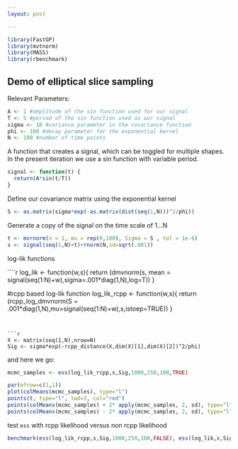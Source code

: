 ```yaml
---
layout: post

---
```


```r
library(FastGP)
library(mvtnorm)
library(MASS)
library(rbenchmark)
```


## Demo of elliptical slice sampling

Relevant Parameters:
```r
A <- 1 #amplitude of the sin function used for our signal
T <- 5 #period of the sin function used as our signal
sigma <- 10 #variance parameter in the covariance function
phi <- 100 #decay parameter for the exponential kernel
N <- 100 #number of time points 
```

A function that creates a signal, which can be toggled for multiple shapes. In the present iteration we use a sin function with variable period.

```r
signal <- function(t) {
  return(A*sin(t/T))
}
```


Define our covariance matrix using the exponential kernel

```r
S <- as.matrix(sigma*exp(-as.matrix(dist(seq(1,N)))^2/phi))
```

Generate a copy of the signal on the time scale of 1...N

```r
t <- mvrnorm(n = 1, mu = rep(0,100), Sigma = S , tol = 1e-6)
s <- signal(seq(1,N)+t)+rnorm(N,sd=sqrt(.001))
```

log-lik functions

````r
log_lik <- function(w,s){
  return (dmvnorm(s, mean = signal(seq(1:N)+w),sigma=.001*diag(1,N),log=T))
}

#rcpp based log-lik function
log_lik_rcpp <- function(w,s){
  return (rcpp_log_dmvnorm(S = .001*diag(1,N),mu=signal(seq(1:N)+w),s,istoep=TRUE))
}
```


```r
X <- matrix(seq(1,N),nrow=N)
Sig <- sigma*exp(-rcpp_distance(X,dim(X)[1],dim(X)[2])^2/phi)
```


and here we go:

```r
mcmc_samples <- ess(log_lik_rcpp,s,Sig,1000,250,100,TRUE)
```


```r
par(mfrow=c(1,1))
plot(colMeans(mcmc_samples), type="l")
points(t, type="l", lwd=3, col="red")
points(colMeans(mcmc_samples) + 2* apply(mcmc_samples, 2, sd), type="l", lty="dashed")
points(colMeans(mcmc_samples) - 2* apply(mcmc_samples, 2, sd), type="l", lty="dashed")
```


test `ess` with rcpp likelihood versus non rcpp likelihood

```r
benchmark(ess(log_lik_rcpp,s,Sig,1000,250,100,FALSE), ess(log_lik,s,Sig,1000,250,100,TRUE),replications=2)
```